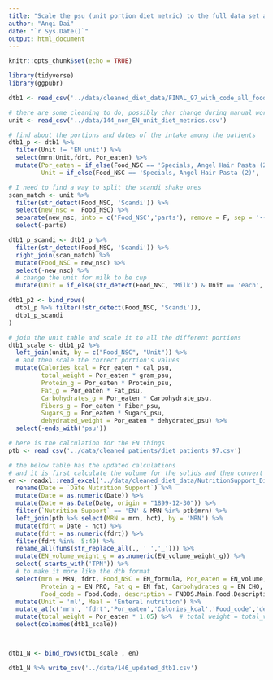 ```yaml
---
title: "Scale the psu (unit portion diet metric) to the full data set and add EN"
author: "Anqi Dai"
date: "`r Sys.Date()`"
output: html_document
---
```


```r
knitr::opts_chunk$set(echo = TRUE)
```

```r
library(tidyverse)
library(ggpubr)
```

```r
dtb1 <- read_csv('../data/cleaned_diet_data/FINAL_97_with_code_all_foods_drt_with_EN_finalized.csv')

# there are some cleaning to do, possibly char change during manual work at the spreadsheet  
unit <- read_csv('../data/144_non_EN_unit_diet_metrics.csv')

# find about the portions and dates of the intake among the patients
dtb1_p <- dtb1 %>% 
  filter(Unit != 'EN unit') %>% 
  select(mrn:Unit,fdrt, Por_eaten) %>% 
  mutate(Por_eaten = if_else(Food_NSC == 'Specials, Angel Hair Pasta (2)', 0.75, Por_eaten),
         Unit = if_else(Food_NSC == 'Specials, Angel Hair Pasta (2)', 'cup', Unit))
```

```r
# I need to find a way to split the scandi shake ones 
scan_match <- unit %>% 
  filter(str_detect(Food_NSC, 'Scandi')) %>% 
  select(new_nsc =  Food_NSC) %>% 
  separate(new_nsc, into = c('Food_NSC','parts'), remove = F, sep = '--') %>% 
  select(-parts)

dtb1_p_scandi <- dtb1_p %>% 
  filter(str_detect(Food_NSC, 'Scandi')) %>% 
  right_join(scan_match) %>% 
  mutate(Food_NSC = new_nsc) %>% 
  select(-new_nsc) %>% 
  # change the unit for milk to be cup
  mutate(Unit = if_else(str_detect(Food_NSC, 'Milk') & Unit == 'each', 'cup', Unit))

dtb1_p2 <- bind_rows(
  dtb1_p %>% filter(!str_detect(Food_NSC, 'Scandi')),
  dtb1_p_scandi
)

# join the unit table and scale it to all the different portions
dtb1_scale <- dtb1_p2 %>% 
  left_join(unit, by = c("Food_NSC", "Unit")) %>% 
  # and then scale the correct portion's values
  mutate(Calories_kcal = Por_eaten * cal_psu,
         total_weight = Por_eaten * gram_psu,
         Protein_g = Por_eaten * Protein_psu,
         Fat_g = Por_eaten * Fat_psu,
         Carbohydrates_g = Por_eaten * Carbohydrate_psu,
         Fibers_g = Por_eaten * Fiber_psu,
         Sugars_g = Por_eaten * Sugars_psu,
         dehydrated_weight = Por_eaten * dehydrated_psu) %>% 
  select(-ends_with('psu'))
```

```r
# here is the calculation for the EN things
ptb <- read_csv('../data/cleaned_patients/diet_patients_97.csv')

# the below table has the updated calculations 
# and it is first calculate the volume for the solids and then convert that to the gram weight!
en <- readxl::read_excel('../data/cleaned_diet_data/NutritionSupport_DietPatients.xlsx') %>% 
  rename(Date = `Date Nutrition Support`) %>% 
  mutate(Date = as.numeric(Date)) %>% 
  mutate(Date = as.Date(Date, origin = "1899-12-30")) %>% 
  filter(`Nutrition Support` == 'EN' & MRN %in% ptb$mrn) %>% 
  left_join(ptb %>% select(MRN = mrn, hct), by = 'MRN') %>% 
  mutate(fdrt = Date - hct) %>% 
  mutate(fdrt = as.numeric(fdrt)) %>% 
  filter(fdrt %in%  5:49) %>% 
  rename_all(funs(str_replace_all(., ' ','_'))) %>% 
  mutate(EN_volume_weight_g = as.numeric(EN_volume_weight_g)) %>% 
  select(-starts_with('TPN')) %>% 
  # to make it more like the dtb format
  select(mrn = MRN, fdrt, Food_NSC = EN_formula, Por_eaten = EN_volume, Calories_kcal = EN_calories,
         Protein_g = EN_PRO, Fat_g = EN_fat, Carbohydrates_g = EN_CHO, Fibers_g = EN_Fiber, Sugars_g = EN_Sugar,
         Food_code = Food.Code, description = FNDDS.Main.Food.Description, dehydrated_weight = EN_volume_weight_g) %>% 
  mutate(Unit = 'ml', Meal = 'Enteral nutrition') %>% 
  mutate_at(c('mrn', 'fdrt','Por_eaten','Calories_kcal','Food_code','dehydrated_weight','Protein_g','Fat_g','Carbohydrates_g','Fibers_g','Sugars_g'), .funs = as.numeric) %>% 
  mutate(total_weight = Por_eaten * 1.05) %>%  # total weight = total_volume * 1.05g/ml
  select(colnames(dtb1_scale))



dtb1_N <- bind_rows(dtb1_scale , en)

dtb1_N %>% write_csv('../data/146_updated_dtb1.csv')
```




